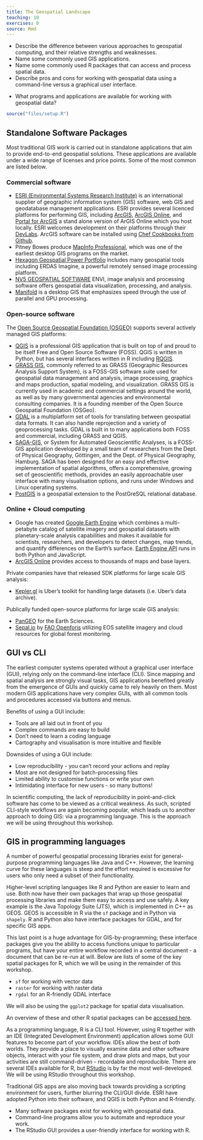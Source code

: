 ```yaml
---
title: The Geospatial Landscape
teaching: 10
exercises: 0
source: Rmd
---
```


::::::::::::::::::::::::::::::::::::::: objectives

- Describe the difference between various approaches to geospatial computing, and their relative strengths and weaknesses.
- Name some commonly used GIS applications.
- Name some commonly used R packages that can access and process spatial data.
- Describe pros and cons for working with geospatial data using a command-line versus a graphical user interface.

::::::::::::::::::::::::::::::::::::::::::::::::::

:::::::::::::::::::::::::::::::::::::::: questions

- What programs and applications are available for working with geospatial data?

::::::::::::::::::::::::::::::::::::::::::::::::::

```r
source("files/setup.R")
```

## Standalone Software Packages

Most traditional GIS work is carried out in standalone applications that aim to provide
end-to-end geospatial solutions. These applications are available under a wide range of
licenses and price points. Some of the most common are listed below.

### Commercial software

- [ESRI (Environmental Systems Research Institute)](https://www.esri.com/en-us/home)
  is an international supplier of geographic information system (GIS) software, web GIS
  and geodatabase management applications. ESRI provides several licenced platforms for
  performing GIS, including [ArcGIS](https://www.arcgis.com/home/index.html),
  [ArcGIS Online](https://www.esri.com/software/arcgis/arcgisonline), and
  [Portal for ArcGIS](https://server.arcgis.com/en/portal/) a stand alone version of
  ArGIS Online which you host locally. ESRI welcomes development on their platforms
  through their [DevLabs](https://developers.arcgis.com/). ArcGIS software can be
  installed using
  [Chef Cookbooks from Github](https://github.com/Esri/arcgis-cookbook).
- Pitney Bowes produce [MapInfo Professional](https://www.pitneybowes.com/us/location-intelligence/geographic-information-systems/mapinfo-pro.html),
  which was one of the earliest desktop GIS programs on the market.
- [Hexagon Geospatial Power Portfolio](https://www.hexagongeospatial.com/products/power-portfolio)
  includes many geospatial tools including ERDAS Imagine, a powerful remotely sensed
  image processing platform.
- [NV5 GEOSPATIAL SOFTWARE](https://www.nv5geospatialsoftware.com/Products/ENVI)
  ENVI, image analysis and processing software offers geospatial data visualization, processing, and analysis.
- [Manifold](https://www.manifold.net/) is a desktop GIS that emphasizes speed through
  the use of parallel and GPU processing.

### Open-source software

The [Open Source Geospatial Foundation (OSGEO)](https://www.osgeo.org/) supports several actively managed GIS platforms:

- [QGIS](https://www.qgis.org/en/site/) is a professional GIS application that is
  built on top of and proud to be itself Free and Open Source Software (FOSS). QGIS is
  written in Python, but has several interfaces written in R including
  [RQGIS](https://cran.r-project.org/package=RQGIS).
- [GRASS GIS](https://grass.osgeo.org/), commonly referred to as GRASS
  (Geographic Resources Analysis Support System), is a FOSS-GIS software suite used for
  geospatial data management and analysis, image processing, graphics and maps
  production, spatial modeling, and visualization. GRASS GIS is currently used in
  academic and commercial settings around the world, as well as by many governmental
  agencies and environmental consulting companies. It is a founding member of the Open
  Source Geospatial Foundation (OSGeo).
- [GDAL](https://www.gdal.org/) is a multiplatform
  set of tools for translating between geospatial data formats. It can also handle
  reprojection and a variety of geoprocessing tasks. GDAL is built in to many
  applications both FOSS and commercial, including GRASS and QGIS.
- [SAGA-GIS](https://www.saga-gis.org/en/index.html), or System for Automated
  Geoscientific Analyses, is a FOSS-GIS application developed by a small team of
  researchers from the Dept. of Physical Geography, Göttingen, and the Dept. of
  Physical Geography, Hamburg. SAGA has been designed for an easy and effective
  implementation of spatial algorithms, offers a comprehensive, growing set of
  geoscientific methods, provides an easily approachable user interface with many
  visualisation options, and runs under Windows and Linux operating systems.
- [PostGIS](https://postgis.net/) is a geospatial extension to the PostGreSQL
  relational database.

### Online + Cloud computing

- Google has created [Google Earth Engine](https://earthengine.google.com/) which
  combines a multi-petabyte catalog of satellite imagery and geospatial datasets with
  planetary-scale analysis capabilities and makes it available for scientists,
  researchers, and developers to detect changes, map trends, and quantify differences
  on the Earth's surface. [Earth Engine API](https://developers.google.com/earth-engine/)
  runs in both Python and JavaScript.
- [ArcGIS Online](https://www.arcgis.com/features/features.html) provides access to
  thousands of maps and base layers.

Private companies have that released SDK platforms for large scale GIS analysis:

- [Kepler.gl](https://kepler.gl/#/) is Uber's toolkit for handling large datasets (i.e. Uber's data archive).

Publically funded open-source platforms for large scale GIS analysis:

- [PanGEO](https://pangeo.io/) for the Earth Sciences.
- [Sepal.io](https://sepal.io/) by [FAO Openforis](https://www.openforis.org/tools/geospatial-toolkit.html) utilizing EOS satellite imagery and cloud resources for global forest monitoring.

## GUI vs CLI

The earliest computer systems operated without a graphical user interface (GUI),
relying only on the command-line interface (CLI). Since mapping and spatial analysis
are strongly visual tasks, GIS applications benefited greatly from the emergence of
GUIs and quickly came to rely heavily on them. Most modern GIS applications have very
complex GUIs, with all common tools and procedures accessed via buttons and menus.

Benefits of using a GUI include:

- Tools are all laid out in front of you
- Complex commands are easy to build
- Don't need to learn a coding language
- Cartography and visualisation is more intuitive and flexible

Downsides of using a GUI include:

- Low reproducibility - you can't record your actions and replay
- Most are not designed for batch-processing files
- Limited ability to customise functions or write your own
- Intimidating interface for new users - so many buttons!

In scientific computing, the lack of reproducibility in point-and-click software has
come to be viewed as a critical weakness. As such, scripted CLI-style workflows are
again becoming popular, which leads us to another approach to doing GIS: via a
programming language. This is the approach we will be using throughout this workshop.

## GIS in programming languages

A number of powerful geospatial processing libraries exist for general-purpose
programming languages like Java and C++. However, the learning curve for these
languages is steep and the effort required is excessive for users who only need a
subset of their functionality.

Higher-level scripting languages like R and Python are easier to learn and use. Both
now have their own packages that wrap up those geospatial processing libraries and make
them easy to access and use safely. A key example is the Java Topology Suite (JTS),
which is implemented in C++ as GEOS. GEOS is accessible in R via the `sf`
package and in Python via `shapely`. R and Python also have interface packages for
GDAL, and for specific GIS apps.

This last point is a huge advantage for GIS-by-programming; these interface packages
give you the ability to access functions unique to particular programs, but have your
entire workflow recorded in a central document - a document that can be re-run at will.
Below are lists of some of the key spatial packages for R, which we will be using in the
remainder of this workshop.

- `sf` for working with vector data
- `raster` for working with raster data
- `rgdal` for an R-friendly GDAL interface

We will also be using the `ggplot2` package for spatial data visualisation.

An overview of these and other R spatial packages can be [accessed here](https://cran.r-project.org/web/views/Spatial.html).

As a programming language, R is a CLI tool. However, using
R together with an IDE (Integrated Development Environment) application
allows some GUI features to become part of your workflow. IDEs allow the best of both
worlds. They provide a place to visually examine data and other software objects,
interact with your file system, and draw plots and maps, but your activities are still
command-driven - recordable and reproducible. There are several IDEs available for R,
but [RStudio](https://www.rstudio.com/) is by far the most well-developed. We will
be using RStudio throughout this workshop.

Traditional GIS apps are also moving back towards providing a scripting environment for
users, further blurring the CLI/GUI divide. ESRI have adopted Python into their
software, and QGIS is both Python and R-friendly.



:::::::::::::::::::::::::::::::::::::::: keypoints

- Many software packages exist for working with geospatial data.
- Command-line programs allow you to automate and reproduce your work.
- The RStudio GUI provides a user-friendly interface for working with R.

::::::::::::::::::::::::::::::::::::::::::::::::::


